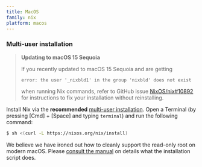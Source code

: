 ```yaml
---
title: MacOS
family: nix
platform: macos
---
```


### Multi-user installation

> **Updating to macOS 15 Sequoia**
>
> If you recently updated to macOS 15 Sequoia and are getting
>
> ```console
> error: the user '_nixbld1' in the group 'nixbld' does not exist
> ```
>
> when running Nix commands, refer to GitHub issue [NixOS/nix#10892](https://github.com/NixOS/nix/issues/10892) for instructions to fix your installation without reinstalling.

Install Nix via the **recommended** [multi-user installation](/manual/nix/stable/installation/multi-user).
Open a Terminal (by pressing [Cmd] + [Space] and typing `terminal`) and run the following command:

```bash
$ sh <(curl -L https://nixos.org/nix/install)
```

We believe we have ironed out how to cleanly support the read-only root on modern macOS. Please [consult the manual](/manual/nix/stable/installation/installing-binary#macos-installation) on details what the installation script does.
